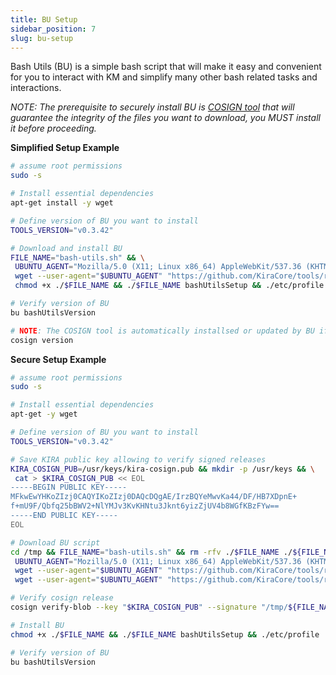 ```yaml
---
title: BU Setup
sidebar_position: 7
slug: bu-setup
---
```





Bash Utils (BU) is a simple bash script that will make it easy and convenient for you to interact with KM and simplify many other bash related tasks and interactions. 


_NOTE: The prerequisite to securely install BU is_ [_COSIGN tool_](/testnet/cosign-setup) _that will guarantee the integrity of the files you want to download, you MUST install it before proceeding._


**Simplified Setup Example**


```bash
# assume root permissions
sudo -s

# Install essential dependencies
apt-get install -y wget

# Define version of BU you want to install
TOOLS_VERSION="v0.3.42"

# Download and install BU
FILE_NAME="bash-utils.sh" && \
 UBUNTU_AGENT="Mozilla/5.0 (X11; Linux x86_64) AppleWebKit/537.36 (KHTML, like Gecko) Chrome/90.0.4430.85 Safari/537.36" && \
 wget --user-agent="$UBUNTU_AGENT" "https://github.com/KiraCore/tools/releases/download/$TOOLS_VERSION/${FILE_NAME}" -O ./$FILE_NAME && \
 chmod +x ./$FILE_NAME && ./$FILE_NAME bashUtilsSetup && ./etc/profile

# Verify version of BU 
bu bashUtilsVersion

# NOTE: The COSIGN tool is automatically installsed or updated by BU if it was not present or if the version of COSIGN is lower then v2.0.0
cosign version
```


**Secure Setup Example**


```bash
# assume root permissions
sudo -s

# Install essential dependencies
apt-get -y wget

# Define version of BU you want to install
TOOLS_VERSION="v0.3.42"

# Save KIRA public key allowing to verify signed releases
KIRA_COSIGN_PUB=/usr/keys/kira-cosign.pub && mkdir -p /usr/keys && \
 cat > $KIRA_COSIGN_PUB << EOL
-----BEGIN PUBLIC KEY-----
MFkwEwYHKoZIzj0CAQYIKoZIzj0DAQcDQgAE/IrzBQYeMwvKa44/DF/HB7XDpnE+
f+mU9F/Qbfq25bBWV2+NlYMJv3KvKHNtu3Jknt6yizZjUV4b8WGfKBzFYw==
-----END PUBLIC KEY-----
EOL

# Download BU script
cd /tmp && FILE_NAME="bash-utils.sh" && rm -rfv ./$FILE_NAME ./${FILE_NAME}.sig && \
 UBUNTU_AGENT="Mozilla/5.0 (X11; Linux x86_64) AppleWebKit/537.36 (KHTML, like Gecko) Chrome/90.0.4430.85 Safari/537.36" && \
 wget --user-agent="$UBUNTU_AGENT" "https://github.com/KiraCore/tools/releases/download/$TOOLS_VERSION/${FILE_NAME}" -O ./$FILE_NAME && \
 wget --user-agent="$UBUNTU_AGENT" "https://github.com/KiraCore/tools/releases/download/$TOOLS_VERSION/${FILE_NAME}.sig" -O ./${FILE_NAME}.sig

# Verify cosign release
cosign verify-blob --key "$KIRA_COSIGN_PUB" --signature "/tmp/${FILE_NAME}.sig" "/tmp/$FILE_NAME" --insecure-ignore-tlog --insecure-ignore-sct

# Install BU
chmod +x ./$FILE_NAME && ./$FILE_NAME bashUtilsSetup && ./etc/profile

# Verify version of BU 
bu bashUtilsVersion
```


